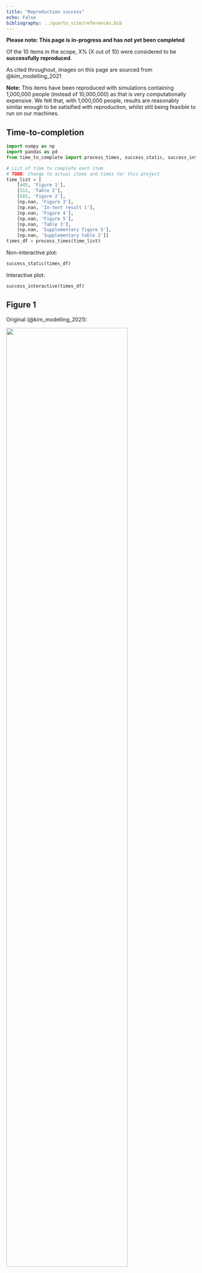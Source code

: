 ```yaml
---
title: "Reproduction success"
echo: False
bibliography: ../quarto_site/references.bib
---
```


<!-- TODO: Remove this warning once completed assessment -->
**Please note: This page is in-progress and has not yet been completed**

Of the 10 items in the scope, X% (X out of 10) were considered to be **successfully reproduced**.

As cited throughout, images on this page are sourced from @kim_modelling_2021

**Note:** This items have been reproduced with simulations containing 1,000,000 people (instead of 10,000,000) as that is very computationally expensive. We felt that, with 1,000,000 people, results are reasonably similar enough to be satisified with reproduction, whilst still being feasible to run on our machines.

## Time-to-completion

```python
import numpy as np
import pandas as pd
from time_to_complete import process_times, success_static, success_interactive

# List of time to complete each item
# TODO: Change to actual items and times for this project
time_list = [
    [445, 'Figure 1'],
    [511, 'Table 2'],
    [581, 'Figure 2'],
    [np.nan, 'Figure 3'],
    [np.nan, 'In-text result 1'],
    [np.nan, 'Figure 4'],
    [np.nan, 'Figure 5'],
    [np.nan, 'Table 3'],
    [np.nan, 'Supplementary figure 3'],
    [np.nan, 'Supplementary table 2']]
times_df = process_times(time_list)
```

Non-interactive plot:

```python
success_static(times_df)
```

Interactive plot:

```python
success_interactive(times_df)
```

## Figure 1

<!-- TODO: Add these
**Consensus: Not reproduced / Successfully reproduced** -->

Original (@kim_modelling_2021):

![](../original_study/fig1.PNG){width=80% fig-align="center" .lightbox}

Reproduction:

![](../reproduction/output/fig1.png){width=80% fig-align="center" .lightbox}

## Table 2

Original (@kim_modelling_2021):

![](../original_study/tab2.PNG){fig-align="center" .lightbox}

Reproduction:

```python
pd.read_csv('../reproduction/output/tab2.csv')
```

## Figure 2

Original (@kim_modelling_2021):

![](../original_study/fig2.PNG){width=80% fig-align="center" .lightbox}

Reproduction:

![](../reproduction/output/fig2.png){width=80% fig-align="center" .lightbox}